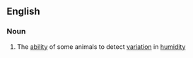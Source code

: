 ==English==

===Noun===
{{en-noun|-}}

# {{context|biology}} The [[ability]] of some animals to detect [[variation]] in [[humidity]]